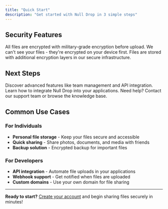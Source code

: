 ```yaml
---
title: "Quick Start"
description: "Get started with Null Drop in 3 simple steps"
---
```


## Security Features

<Columns cols={2}>
  <Card title="AES-256 Encryption" icon="shield">
    All files are encrypted with military-grade encryption before upload.
  </Card>
  <Card title="Zero-Knowledge" icon="eye-slash">
    We can't see your files - they're encrypted on your device first.
  </Card>
  <Card title="Secure Storage" icon="database">
    Files are stored with additional encryption layers in our secure infrastructure.
  </Card>
</Columns>

## Next Steps

<Card title="Explore Features" icon="compass" href="/features">
  Discover advanced features like team management and API integration.
</Card>

<Card title="API Documentation" icon="code" href="/api-reference">
  Learn how to integrate Null Drop into your applications.
</Card>

<Card title="Get Support" icon="headphones" href="/support">
  Need help? Contact our support team or browse the knowledge base.
</Card>

## Common Use Cases

### For Individuals

- **Personal file storage** - Keep your files secure and accessible
- **Quick sharing** - Share photos, documents, and media with friends
- **Backup solution** - Encrypted backup for important files

### For Developers

- **API integration** - Automate file uploads in your applications
- **Webhook support** - Get notified when files are uploaded
- **Custom domains** - Use your own domain for file sharing

---

**Ready to start?** [Create your account](https://nulldrop.xyz) and begin sharing files securely in minutes!
